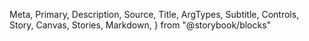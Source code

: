   Meta,
  Primary,
  Description,
  Source,
  Title,
  ArgTypes,
  Subtitle,
  Controls,
  Story,
  Canvas,
  Stories,
  Markdown,
} from "@storybook/blocks"

<Meta of={Menu} />
<Title />
<Description of={Menu} />

```tsx
import { Menu } from "@einride/ui"
```

## Basic

<Description of={Menu.Basic} />
<Canvas of={Menu.Basic} sourceState="hidden" />
<Controls of={Menu.Basic} />
